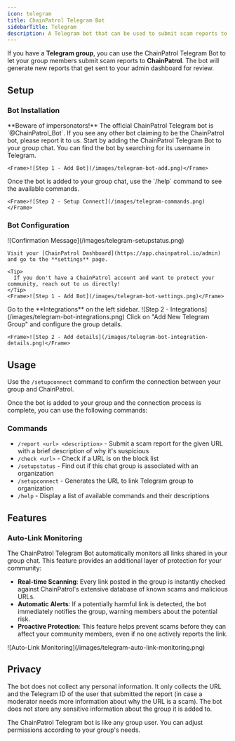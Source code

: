 ```yaml
---
icon: telegram
title: ChainPatrol Telegram Bot
sidebarTitle: Telegram
description: A Telegram bot that can be used to submit scam reports to ChainPatrol
---
```


If you have a **Telegram group**, you can use the ChainPatrol Telegram Bot to let your group members submit scam reports to **ChainPatrol**. The bot will generate new reports that get sent to your admin dashboard for review.

## Setup

### Bot Installation

<Steps>
  <Step title="Add the Bot to Your Group Chat">
    <Warning>
      **Beware of impersonators!** The official ChainPatrol Telegram bot is `@ChainPatrol_Bot`. If you see any other bot claiming to be the ChainPatrol bot, please report it to us.
    </Warning>
    Start by adding the ChainPatrol Telegram Bot to your group chat. You can find the bot by searching for its username in Telegram.

    <Frame>![Step 1 - Add Bot](/images/telegram-bot-add.png)</Frame>

  </Step>

  <Step title="Commands">
    Once the bot is added to your group chat, use the `/help` command to see the available commands.

    <Frame>![Step 2 - Setup Connect](/images/telegram-commands.png)</Frame>

  </Step>
</Steps>

### Bot Configuration

<Frame>![Confirmation Message](/images/telegram-setupstatus.png)</Frame>

<Steps>
  <Step title="Go to the Bot Settings">

    Visit your [ChainPatrol Dashboard](https://app.chainpatrol.io/admin) and go to the **settings** page.

    <Tip>
      If you don't have a ChainPatrol account and want to protect your community, reach out to us directly!
    </Tip>
    <Frame>![Step 1 - Add Bot](/images/telegram-bot-settings.png)</Frame>

  </Step>
  <Step title="Go to Integrations">
    Go to the **Integrations** on the left sidebar.
    <Frame>![Step 2 - Integrations](/images/telegram-bot-integrations.png)</Frame>

  </Step>
  <Step title="Add the group details">
    Click on "Add New Telegram Group" and configure the group details.

    <Frame>![Step 2 - Add details](/images/telegram-bot-integration-details.png)</Frame>

  </Step>
</Steps>

## Usage

<Tip>

Use the `/setupconnect` command to confirm the connection between your group and ChainPatrol.

</Tip>

Once the bot is added to your group and the connection process is complete, you can use the following commands:

### Commands

- `/report <url> <description>` - Submit a scam report for the given URL with a brief description of why it's suspicious
- `/check <url>` - Check if a URL is on the block list
- `/setupstatus` - Find out if this chat group is associated with an organization
- `/setupconnect` - Generates the URL to link Telegram group to organization
- `/help` - Display a list of available commands and their descriptions

## Features

### Auto-Link Monitoring

The ChainPatrol Telegram Bot automatically monitors all links shared in your group chat. This feature provides an additional layer of protection for your community:

- **Real-time Scanning**: Every link posted in the group is instantly checked against ChainPatrol's extensive database of known scams and malicious URLs.
- **Automatic Alerts**: If a potentially harmful link is detected, the bot immediately notifies the group, warning members about the potential risk.
- **Proactive Protection**: This feature helps prevent scams before they can affect your community members, even if no one actively reports the link.

<Frame>
  ![Auto-Link Monitoring](/images/telegram-auto-link-monitoring.png)
</Frame>

## Privacy

The bot does not collect any personal information. It only collects the URL and the Telegram ID of the user that submitted the report (in case a moderator needs more information about why the URL is a scam). The bot does not store any sensitive information about the group it is added to.

<Tip>

The ChainPatrol Telegram bot is like any group user. You can adjust permissions
according to your group's needs.

</Tip>
